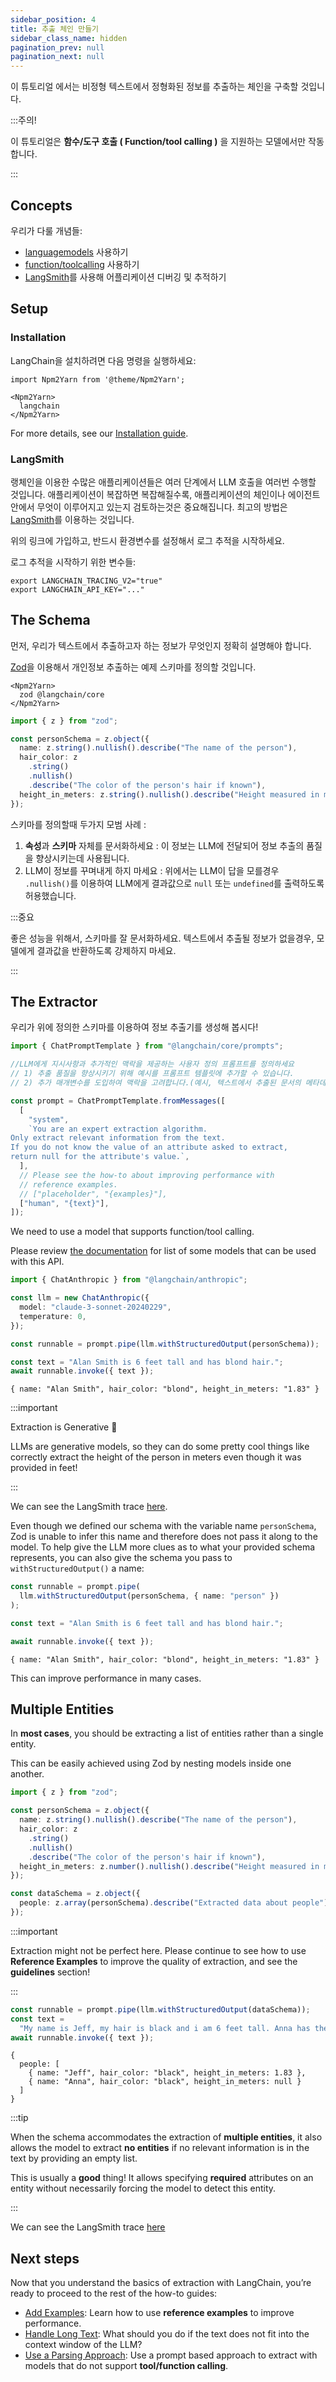 ```yaml
---
sidebar_position: 4
title: 추출 체인 만들기
sidebar_class_name: hidden
pagination_prev: null
pagination_next: null
---
```


이 튜토리얼 에서는 비정형 텍스트에서 정형화된 정보를 추출하는 체인을 구축할 것입니다.

:::주의!

이 튜토리얼은 **함수/도구 호출 ( Function/tool calling )** 을 지원하는 모델에서만 작동합니다.

:::

## Concepts

우리가 다룰 개념들: 
- [languagemodels](../../docs/concepts/#chat-models) 사용하기
- [function/toolcalling](../../docs/concepts/#function-tool-calling) 사용하기
- [LangSmith](../../docs/concepts/#langsmith)를 사용해 어플리케이션 디버깅 및 추적하기 

## Setup

### Installation

LangChain을 설치하려면 다음 명령을 실행하세요:

```mdx-code-block
import Npm2Yarn from '@theme/Npm2Yarn';

<Npm2Yarn>
  langchain
</Npm2Yarn>
```

For more details, see our [Installation
guide](../../docs/how_to/installation/).

### LangSmith


랭체인을 이용한 수많은 애플리케이션들은 여러 단계에서 LLM 호출을 여러번 수행할 것입니다.
애플리케이션이 복잡하면 복잡해질수록, 애플리케이션의 체인이나 에이전트 안에서 무엇이 이루어지고 있는지 검토하는것은 중요해집니다.
최고의 방법은 [LangSmith](https://smith.langchain.com)를 이용하는 것입니다.

위의 링크에 가입하고, 반드시 환경변수를 설정해서 로그 추적을 시작하세요.

로그 추적을 시작하기 위한 변수들:

```shell
export LANGCHAIN_TRACING_V2="true"
export LANGCHAIN_API_KEY="..."
```

## The Schema

먼저, 우리가 텍스트에서 추출하고자 하는 정보가 무엇인지 정확히 설명해야 합니다.

[Zod](https://zod.dev)을 이용해서 개인정보 추출하는 예제 스키마를 정의할 것입니다.

```mdx-code-block
<Npm2Yarn>
  zod @langchain/core
</Npm2Yarn>
```

```typescript
import { z } from "zod";

const personSchema = z.object({
  name: z.string().nullish().describe("The name of the person"),
  hair_color: z
    .string()
    .nullish()
    .describe("The color of the person's hair if known"),
  height_in_meters: z.string().nullish().describe("Height measured in meters"),
});
```

스키마를 정의할때 두가지 모범 사례 :

1. **속성**과 **스키마** 자체를 문서화하세요 : 이 정보는 LLM에 전달되어 정보 추출의 품질을 향상시키는데 사용됩니다.
2.  LLM이 정보를 꾸며내게 하지 마세요 : 위에서는 LLM이 답을 모를경우 `.nullish()`를 이용하여 LLM에게 결과값으로 `null` 또는 `undefined`를 출력하도록 허용했습니다.

:::중요

좋은 성능을 위해서, 스키마를 잘 문서화하세요. 
텍스트에서 추출될 정보가 없을경우, 모델에게 결과값을 반환하도록 강제하지 마세요.

:::

## The Extractor

우리가 위에 정의한 스키마를 이용하여 정보 추출기를 생성해 봅시다!

```typescript
import { ChatPromptTemplate } from "@langchain/core/prompts";

//LLM에게 지시사항과 추가적인 맥락을 제공하는 사용자 정의 프롬프트를 정의하세요
// 1) 추출 품질을 향상시키기 위해 예시를 프롬프트 템플릿에 추가할 수 있습니다.
// 2) 추가 매개변수를 도입하여 맥락을 고려합니다.(예시, 텍스트에서 추출된 문서의 메타데이터를 포함하여)

const prompt = ChatPromptTemplate.fromMessages([
  [
    "system",
    `You are an expert extraction algorithm.
Only extract relevant information from the text.
If you do not know the value of an attribute asked to extract,
return null for the attribute's value.`,
  ],
  // Please see the how-to about improving performance with
  // reference examples.
  // ["placeholder", "{examples}"],
  ["human", "{text}"],
]);
```

We need to use a model that supports function/tool calling.

Please review [the
documentation](../../docs/concepts#function-tool-calling) for list of
some models that can be used with this API.

```typescript
import { ChatAnthropic } from "@langchain/anthropic";

const llm = new ChatAnthropic({
  model: "claude-3-sonnet-20240229",
  temperature: 0,
});

const runnable = prompt.pipe(llm.withStructuredOutput(personSchema));

const text = "Alan Smith is 6 feet tall and has blond hair.";
await runnable.invoke({ text });
```

```text
{ name: "Alan Smith", hair_color: "blond", height_in_meters: "1.83" }
```

:::important

Extraction is Generative 🤯

LLMs are generative models, so they can do some pretty cool things like
correctly extract the height of the person in meters even though it was
provided in feet!

:::

We can see the LangSmith trace
[here](https://smith.langchain.com/public/3d44b7e8-e7ca-4e02-951d-3290ccc89d64/r).

Even though we defined our schema with the variable name `personSchema`,
Zod is unable to infer this name and therefore does not pass it along to
the model. To help give the LLM more clues as to what your provided
schema represents, you can also give the schema you pass to
`withStructuredOutput()` a name:

```typescript
const runnable = prompt.pipe(
  llm.withStructuredOutput(personSchema, { name: "person" })
);

const text = "Alan Smith is 6 feet tall and has blond hair.";

await runnable.invoke({ text });
```

```text
{ name: "Alan Smith", hair_color: "blond", height_in_meters: "1.83" }
```

This can improve performance in many cases.

## Multiple Entities

In **most cases**, you should be extracting a list of entities rather
than a single entity.

This can be easily achieved using Zod by nesting models inside one
another.

```typescript
import { z } from "zod";

const personSchema = z.object({
  name: z.string().nullish().describe("The name of the person"),
  hair_color: z
    .string()
    .nullish()
    .describe("The color of the person's hair if known"),
  height_in_meters: z.number().nullish().describe("Height measured in meters"),
});

const dataSchema = z.object({
  people: z.array(personSchema).describe("Extracted data about people"),
});
```

:::important

Extraction might not be perfect here. Please continue to see how to use
**Reference Examples** to improve the quality of extraction, and see the
**guidelines** section!

:::

```typescript
const runnable = prompt.pipe(llm.withStructuredOutput(dataSchema));
const text =
  "My name is Jeff, my hair is black and i am 6 feet tall. Anna has the same color hair as me.";
await runnable.invoke({ text });
```

```text
{
  people: [
    { name: "Jeff", hair_color: "black", height_in_meters: 1.83 },
    { name: "Anna", hair_color: "black", height_in_meters: null }
  ]
}
```

:::tip

When the schema accommodates the extraction of **multiple entities**, it
also allows the model to extract **no entities** if no relevant
information is in the text by providing an empty list.

This is usually a **good** thing! It allows specifying **required**
attributes on an entity without necessarily forcing the model to detect
this entity.

:::

We can see the LangSmith trace
[here](https://smith.langchain.com/public/272096ab-9ac5-43f9-aa00-3b8443477d17/r)

## Next steps

Now that you understand the basics of extraction with LangChain, you’re
ready to proceed to the rest of the how-to guides:

- [Add Examples](../../docs/how_to/extraction_examples): Learn how to
  use **reference examples** to improve performance.
- [Handle Long Text](../../docs/how_to/extraction_long_text): What
  should you do if the text does not fit into the context window of
  the LLM?
- [Use a Parsing Approach](../../docs/how_to/extraction_parse): Use a
  prompt based approach to extract with models that do not support
  **tool/function calling**.
